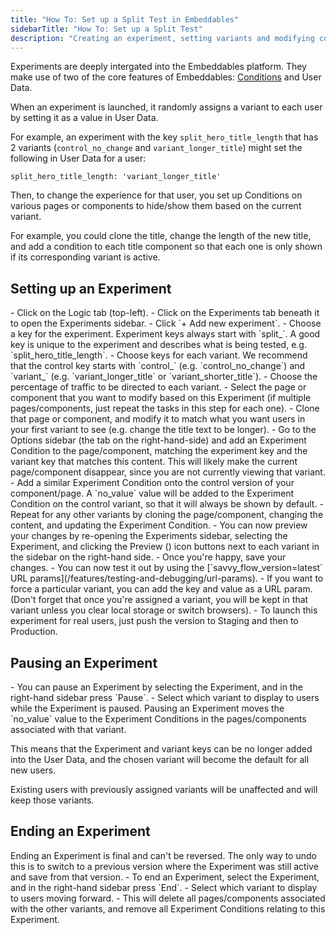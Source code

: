 ```yaml
---
title: "How To: Set up a Split Test in Embeddables"
sidebarTitle: "How To: Set up a Split Test"
description: "Creating an experiment, setting variants and modifying content"
---
```


Experiments are deeply intergated into the Embeddables platform. They make use of two of the core features of Embeddables: [Conditions](/how-to/use-conditions) and User Data.

<Card title="How Experiments work in Embeddables" icon="flask">
  When an experiment is launched, it randomly assigns a variant to each user by setting it as a value in User Data.

For example, an experiment with the key `split_hero_title_length` that has 2 variants (`control_no_change` and `variant_longer_title`) might set the following in User Data for a user:

```
split_hero_title_length: 'variant_longer_title'
```

Then, to change the experience for that user, you set up Conditions on various pages or components to hide/show them based on the current variant.

For example, you could clone the title, change the length of the new title, and add a condition to each title component so that each one is only shown if its corresponding variant is active.

</Card>

## Setting up an Experiment

<Steps>
  <Step title="Create a new Experiment">
    - Click on the Logic tab (top-left).
    - Click on the Experiments tab beneath it to open the Experiments sidebar.
    - Click `+ Add new experiment`.
  </Step>
  <Step title="Set the keys and variant percentages">
    - Choose a key for the experiment. Experiment keys always start with `split_`.
    <Tip>A good key is unique to the experiment and describes what is being tested, e.g. `split_hero_title_length`.</Tip>
    - Choose keys for each variant.
    <Tip>We recommend that the control key starts with `control_` (e.g. `control_no_change`) and `variant_` (e.g. `variant_longer_title` or `variant_shorter_title`).</Tip>
    - Choose the percentage of traffic to be directed to each variant.
  </Step>
  <Step title="Change the content for each variant">
    - Select the page or component that you want to modify based on this Experiment (if multiple pages/components, just repeat the tasks in this step for each one).
    - Clone that page or component, and modify it to match what you want users in your first variant to see (e.g. change the title text to be longer).
    - Go to the Options sidebar (the tab on the right-hand-side) and add an Experiment Condition to the page/component, matching the experiment key and the variant key that matches this content.
    <Tip>This will likely make the current page/component disappear, since you are not currently viewing that variant.</Tip>
    - Add a similar Experiment Condition onto the control version of your component/page.
    <Tip>A `no_value` value will be added to the Experiment Condition on the control variant, so that it will always be shown by default.</Tip>
    - Repeat for any other variants by cloning the page/component, changing the content, and updating the Experiment Condition.
  </Step>
  <Step title="Preview, test and push live for real users">
    - You can now preview your changes by re-opening the Experiments sidebar, selecting the Experiment, and clicking the Preview (<Icon icon="eye" iconType="solid" />) icon buttons next to each variant in the sidebar on the right-hand side.
    - Once you're happy, save your changes.
    - You can now test it out by using the [`savvy_flow_version=latest` URL params](/features/testing-and-debugging/url-params).
    - If you want to force a particular variant, you can add the key and value as a URL param. (Don't forget that once you're assigned a variant, you will be kept in that variant unless you clear local storage or switch browsers).
    - To launch this experiment for real users, just push the version to Staging and then to Production.
  </Step>

</Steps>

## Pausing an Experiment

<Steps>
  <Step title="Select Pause on the Experiment">
    - You can pause an Experiment by selecting the Experiment, and in the
    right-hand sidebar press <Icon icon="pause" iconType="solid" />
    `Pause`.
  </Step>
  <Step title="Choose a default variant">
    - Select which variant to display to users while the Experiment is
    paused.
  </Step>

</Steps>

<Tip>
  Pausing an Experiment moves the `no_value` value to the Experiment Conditions
  in the pages/components associated with that variant.
  
  This means that the Experiment and variant keys can be no longer added into the User Data, and the chosen variant will become the default for all new users.

Existing users with previously assigned variants will be unaffected and will keep those variants.

</Tip>

## Ending an Experiment

<Warning>
  Ending an Experiment is final and can't be reversed. The only way to undo this
  is to switch to a previous version where the Experiment was still active and
  save from that version.
</Warning>

<Steps>
  <Step title="Select End on the Experiment">
    - To end an Experiment, select the Experiment, and in the
    right-hand sidebar press <Icon icon="stop" iconType="solid" />
    `End`.
  </Step>
  <Step title="Choose the winning variant">
    - Select which variant to display to users moving forward.
    - This will delete all pages/components associated with the other variants, and remove all Experiment Conditions relating to this Experiment.
  </Step>

</Steps>
